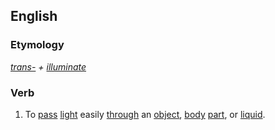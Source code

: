 ==English==

===Etymology===
''[[trans-]] + [[illuminate]]''

===Verb===
{{en-verb|transilluminat}}

# To [[pass]] [[light]] easily [[through]] an [[object]], [[body]] [[part]], or [[liquid]].